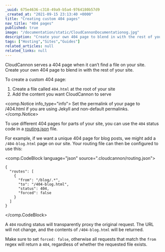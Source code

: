 ```yaml
---
_uuid: 675e4636-c318-49a9-b5a4-9764180b57d9
_created_at: "2021-09-15 23:13:40 +0000"
title: "Creating custom 404 pages"
nav_title: "404 pages"
published: true
image: "/documentation/static/CloudCannonDocumentationog.jpg"
description: "Create your own 404 page to blend in with the rest of your site."
tags: ["Hosting","Sites","Guides"]
related_articles: null
related_links: null
---
```


CloudCannon serves a 404 page when it can’t find a file on your site. Create your own 404 page to blend in with the rest of your site.

To create a custom 404 page:

1. Create a file called `404.html` at the root of your site
2. Add the content you want CloudCannon to serve

<comp.Notice info_type="info">
  Set the permalink of your page to /404.html if you are using Jekyll and non-default permalinks.
</comp.Notice>

To use different 404 pages for parts of your site, you can use the `404` status code in a [routing.json](/documentation/articles/configuring-custom-routing/) file.

For example, if we want a unique 404 page for blog posts, we might add a `/404-blog.html` page on our site. Your routing file can then be configured to use this:

<comp.CodeBlock language="json" source=".cloudcannon/routing.json">
```
{
  "routes": [
    {
      "from": "/blog/.*",
      "to": "/404-blog.html",
      "status": 404,
      "forced": false
    }
  ]
}
```
</comp.CodeBlock>

A `404` routing status will transparently proxy the original request. The URL will not change, and the contents of `/404-blog.html` will be returned.

Make sure to set `forced: false`, otherwise all requests that match the `from` regex will return a `404`, regardless of whether the requested file exists.
